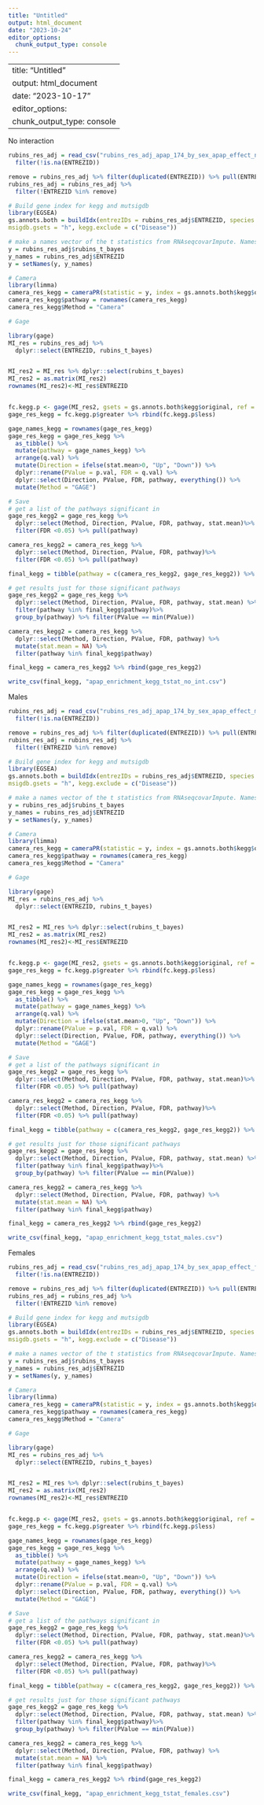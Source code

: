 ---
title: "Untitled"
output: html_document
date: "2023-10-24"
editor_options: 
  chunk_output_type: console
---

---
title: "Untitled"
output: html_document
date: "2023-10-17"
editor_options: 
  chunk_output_type: console
---

No interaction
```{r}
rubins_res_adj = read_csv("rubins_res_adj_apap_174_by_sex_apap_effect_no_int.csv") %>% mutate(ENTREZID = as.character(ENTREZID))%>% 
  filter(!is.na(ENTREZID))

remove = rubins_res_adj %>% filter(duplicated(ENTREZID)) %>% pull(ENTREZID)
rubins_res_adj = rubins_res_adj %>%
  filter(!ENTREZID %in% remove)

# Build gene index for kegg and mutsigdb
library(EGSEA)
gs.annots.both = buildIdx(entrezIDs = rubins_res_adj$ENTREZID, species = "human",
msigdb.gsets = "h", kegg.exclude = c("Disease"))

# make a names vector of the t statistics from RNAseqcovarImpute. Names are entrezid
y = rubins_res_adj$rubins_t_bayes
y_names = rubins_res_adj$ENTREZID
y = setNames(y, y_names)

# Camera
library(limma)
camera_res_kegg = cameraPR(statistic = y, index = gs.annots.both$kegg$original)
camera_res_kegg$pathway = rownames(camera_res_kegg)
camera_res_kegg$Method = "Camera"

# Gage

library(gage)
MI_res = rubins_res_adj %>% 
  dplyr::select(ENTREZID, rubins_t_bayes)


MI_res2 = MI_res %>% dplyr::select(rubins_t_bayes)
MI_res2 = as.matrix(MI_res2)
rownames(MI_res2)<-MI_res$ENTREZID


fc.kegg.p <- gage(MI_res2, gsets = gs.annots.both$kegg$original, ref = NULL, samp = NULL)
gage_res_kegg = fc.kegg.p$greater %>% rbind(fc.kegg.p$less) 

gage_names_kegg = rownames(gage_res_kegg)
gage_res_kegg = gage_res_kegg %>% 
  as_tibble() %>% 
  mutate(pathway = gage_names_kegg) %>% 
  arrange(q.val) %>% 
  mutate(Direction = ifelse(stat.mean>0, "Up", "Down")) %>% 
  dplyr::rename(PValue = p.val, FDR = q.val) %>% 
  dplyr::select(Direction, PValue, FDR, pathway, everything()) %>% 
  mutate(Method = "GAGE")

# Save
# get a list of the pathways significant in 
gage_res_kegg2 = gage_res_kegg %>% 
  dplyr::select(Method, Direction, PValue, FDR, pathway, stat.mean)%>% 
  filter(FDR <0.05) %>% pull(pathway)

camera_res_kegg2 = camera_res_kegg %>% 
  dplyr::select(Method, Direction, PValue, FDR, pathway)%>% 
  filter(FDR <0.05) %>% pull(pathway)

final_kegg = tibble(pathway = c(camera_res_kegg2, gage_res_kegg2)) %>% distinct()

# get results just for those significant pathways
gage_res_kegg2 = gage_res_kegg %>% 
  dplyr::select(Method, Direction, PValue, FDR, pathway, stat.mean) %>% 
  filter(pathway %in% final_kegg$pathway)%>% 
  group_by(pathway) %>% filter(PValue == min(PValue))

camera_res_kegg2 = camera_res_kegg %>% 
  dplyr::select(Method, Direction, PValue, FDR, pathway) %>% 
  mutate(stat.mean = NA) %>% 
  filter(pathway %in% final_kegg$pathway)

final_kegg = camera_res_kegg2 %>% rbind(gage_res_kegg2)

write_csv(final_kegg, "apap_enrichment_kegg_tstat_no_int.csv")
```

Males
```{r}
rubins_res_adj = read_csv("rubins_res_adj_apap_174_by_sex_apap_effect_males.csv") %>% mutate(ENTREZID = as.character(ENTREZID))%>% 
  filter(!is.na(ENTREZID))

remove = rubins_res_adj %>% filter(duplicated(ENTREZID)) %>% pull(ENTREZID)
rubins_res_adj = rubins_res_adj %>%
  filter(!ENTREZID %in% remove)

# Build gene index for kegg and mutsigdb
library(EGSEA)
gs.annots.both = buildIdx(entrezIDs = rubins_res_adj$ENTREZID, species = "human",
msigdb.gsets = "h", kegg.exclude = c("Disease"))

# make a names vector of the t statistics from RNAseqcovarImpute. Names are entrezid
y = rubins_res_adj$rubins_t_bayes
y_names = rubins_res_adj$ENTREZID
y = setNames(y, y_names)

# Camera
library(limma)
camera_res_kegg = cameraPR(statistic = y, index = gs.annots.both$kegg$original)
camera_res_kegg$pathway = rownames(camera_res_kegg)
camera_res_kegg$Method = "Camera"

# Gage

library(gage)
MI_res = rubins_res_adj %>% 
  dplyr::select(ENTREZID, rubins_t_bayes)


MI_res2 = MI_res %>% dplyr::select(rubins_t_bayes)
MI_res2 = as.matrix(MI_res2)
rownames(MI_res2)<-MI_res$ENTREZID


fc.kegg.p <- gage(MI_res2, gsets = gs.annots.both$kegg$original, ref = NULL, samp = NULL)
gage_res_kegg = fc.kegg.p$greater %>% rbind(fc.kegg.p$less) 

gage_names_kegg = rownames(gage_res_kegg)
gage_res_kegg = gage_res_kegg %>% 
  as_tibble() %>% 
  mutate(pathway = gage_names_kegg) %>% 
  arrange(q.val) %>% 
  mutate(Direction = ifelse(stat.mean>0, "Up", "Down")) %>% 
  dplyr::rename(PValue = p.val, FDR = q.val) %>% 
  dplyr::select(Direction, PValue, FDR, pathway, everything()) %>% 
  mutate(Method = "GAGE")

# Save
# get a list of the pathways significant in 
gage_res_kegg2 = gage_res_kegg %>% 
  dplyr::select(Method, Direction, PValue, FDR, pathway, stat.mean)%>% 
  filter(FDR <0.05) %>% pull(pathway)

camera_res_kegg2 = camera_res_kegg %>% 
  dplyr::select(Method, Direction, PValue, FDR, pathway)%>% 
  filter(FDR <0.05) %>% pull(pathway)

final_kegg = tibble(pathway = c(camera_res_kegg2, gage_res_kegg2)) %>% distinct()

# get results just for those significant pathways
gage_res_kegg2 = gage_res_kegg %>% 
  dplyr::select(Method, Direction, PValue, FDR, pathway, stat.mean) %>% 
  filter(pathway %in% final_kegg$pathway)%>% 
  group_by(pathway) %>% filter(PValue == min(PValue))

camera_res_kegg2 = camera_res_kegg %>% 
  dplyr::select(Method, Direction, PValue, FDR, pathway) %>% 
  mutate(stat.mean = NA) %>% 
  filter(pathway %in% final_kegg$pathway)

final_kegg = camera_res_kegg2 %>% rbind(gage_res_kegg2)

write_csv(final_kegg, "apap_enrichment_kegg_tstat_males.csv")
```

Females
```{r}
rubins_res_adj = read_csv("rubins_res_adj_apap_174_by_sex_apap_effect_females.csv") %>% mutate(ENTREZID = as.character(ENTREZID))%>% 
  filter(!is.na(ENTREZID))

remove = rubins_res_adj %>% filter(duplicated(ENTREZID)) %>% pull(ENTREZID)
rubins_res_adj = rubins_res_adj %>%
  filter(!ENTREZID %in% remove)

# Build gene index for kegg and mutsigdb
library(EGSEA)
gs.annots.both = buildIdx(entrezIDs = rubins_res_adj$ENTREZID, species = "human",
msigdb.gsets = "h", kegg.exclude = c("Disease"))

# make a names vector of the t statistics from RNAseqcovarImpute. Names are entrezid
y = rubins_res_adj$rubins_t_bayes
y_names = rubins_res_adj$ENTREZID
y = setNames(y, y_names)

# Camera
library(limma)
camera_res_kegg = cameraPR(statistic = y, index = gs.annots.both$kegg$original)
camera_res_kegg$pathway = rownames(camera_res_kegg)
camera_res_kegg$Method = "Camera"

# Gage

library(gage)
MI_res = rubins_res_adj %>% 
  dplyr::select(ENTREZID, rubins_t_bayes)


MI_res2 = MI_res %>% dplyr::select(rubins_t_bayes)
MI_res2 = as.matrix(MI_res2)
rownames(MI_res2)<-MI_res$ENTREZID


fc.kegg.p <- gage(MI_res2, gsets = gs.annots.both$kegg$original, ref = NULL, samp = NULL)
gage_res_kegg = fc.kegg.p$greater %>% rbind(fc.kegg.p$less) 

gage_names_kegg = rownames(gage_res_kegg)
gage_res_kegg = gage_res_kegg %>% 
  as_tibble() %>% 
  mutate(pathway = gage_names_kegg) %>% 
  arrange(q.val) %>% 
  mutate(Direction = ifelse(stat.mean>0, "Up", "Down")) %>% 
  dplyr::rename(PValue = p.val, FDR = q.val) %>% 
  dplyr::select(Direction, PValue, FDR, pathway, everything()) %>% 
  mutate(Method = "GAGE")

# Save
# get a list of the pathways significant in 
gage_res_kegg2 = gage_res_kegg %>% 
  dplyr::select(Method, Direction, PValue, FDR, pathway, stat.mean)%>% 
  filter(FDR <0.05) %>% pull(pathway)

camera_res_kegg2 = camera_res_kegg %>% 
  dplyr::select(Method, Direction, PValue, FDR, pathway)%>% 
  filter(FDR <0.05) %>% pull(pathway)

final_kegg = tibble(pathway = c(camera_res_kegg2, gage_res_kegg2)) %>% distinct()

# get results just for those significant pathways
gage_res_kegg2 = gage_res_kegg %>% 
  dplyr::select(Method, Direction, PValue, FDR, pathway, stat.mean) %>% 
  filter(pathway %in% final_kegg$pathway)%>% 
  group_by(pathway) %>% filter(PValue == min(PValue))

camera_res_kegg2 = camera_res_kegg %>% 
  dplyr::select(Method, Direction, PValue, FDR, pathway) %>% 
  mutate(stat.mean = NA) %>% 
  filter(pathway %in% final_kegg$pathway)

final_kegg = camera_res_kegg2 %>% rbind(gage_res_kegg2)

write_csv(final_kegg, "apap_enrichment_kegg_tstat_females.csv")
```

